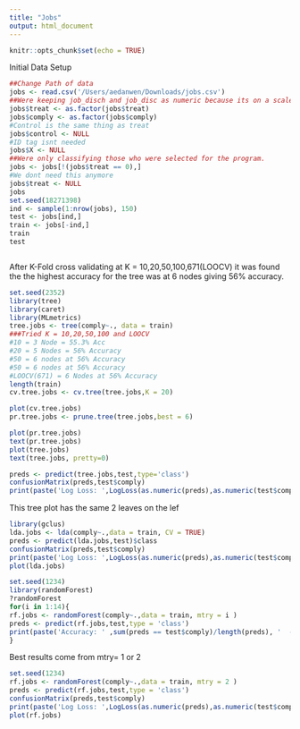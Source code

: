 ```yaml
---
title: "Jobs"
output: html_document
---
```


```r
knitr::opts_chunk$set(echo = TRUE)
```

Initial Data Setup
```r

##Change Path of data
jobs <- read.csv('/Users/aedanwen/Downloads/jobs.csv')
##Were keeping job_disch and job_disc as numeric because its on a scale.
jobs$treat <- as.factor(jobs$treat)
jobs$comply <- as.factor(jobs$comply)
#Control is the same thing as treat
jobs$control <- NULL
#ID tag isnt needed
jobs$X <- NULL
##Were only classifying those who were selected for the program.
jobs <- jobs[!(jobs$treat == 0),]
#We dont need this anymore
jobs$treat <- NULL
jobs
set.seed(18271398)
ind <- sample(1:nrow(jobs), 150)
test <- jobs[ind,]
train <- jobs[-ind,]
train
test
```

```r

```
After K-Fold cross validating at K = 10,20,50,100,671(LOOCV) it was found the the highest accuracy for the tree was at 6 nodes giving 56% accuracy. 

```r
set.seed(2352)
library(tree)
library(caret)
library(MLmetrics)
tree.jobs <- tree(comply~., data = train)
###Tried K = 10,20,50,100 and LOOCV
#10 = 3 Node = 55.3% Acc
#20 = 5 Nodes = 56% Accuracy
#50 = 6 nodes at 56% Accuracy
#50 = 6 nodes at 56% Accuracy
#LOOCV(671) = 6 Nodes at 56% Accuracy
length(train)
cv.tree.jobs <- cv.tree(tree.jobs,K = 20)

plot(cv.tree.jobs)
pr.tree.jobs <- prune.tree(tree.jobs,best = 6)

plot(pr.tree.jobs)
text(pr.tree.jobs)
plot(tree.jobs)
text(tree.jobs, pretty=0)

preds <- predict(tree.jobs,test,type='class')
confusionMatrix(preds,test$comply)
print(paste('Log Loss: ',LogLoss(as.numeric(preds),as.numeric(test$comply))))
```
This tree plot has the same 2 leaves on the lef

```r
library(gclus)
lda.jobs <- lda(comply~.,data = train, CV = TRUE)
preds <- predict(lda.jobs,test)$class
confusionMatrix(preds,test$comply)
print(paste('Log Loss: ',LogLoss(as.numeric(preds),as.numeric(test$comply))))
plot(lda.jobs)
```

```r
set.seed(1234)
library(randomForest)
?randomForest
for(i in 1:14){
rf.jobs <- randomForest(comply~.,data = train, mtry = i )
preds <- predict(rf.jobs,test,type = 'class')
print(paste('Accuracy: ' ,sum(preds == test$comply)/length(preds), '  -- mtry = ',i))
}

```
Best results come from mtry= 1 or 2
```r
set.seed(1234)
rf.jobs <- randomForest(comply~.,data = train, mtry = 2 )
preds <- predict(rf.jobs,test,type = 'class')
confusionMatrix(preds,test$comply)
print(paste('Log Loss: ',LogLoss(as.numeric(preds),as.numeric(test$comply))))
plot(rf.jobs)
```

